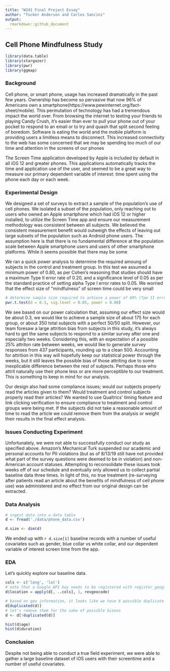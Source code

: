 ---
title: "W241 Final Project Essay"
author: "Tucker Anderson and Carlos Sancini"
output:
  rmarkdown::github_document
---
## Cell Phone Mindfulness Study

```{r echo=FALSE, results='hide', warning=FALSE, message=FALSE}
library(data.table)
library(stargazer)
library(pwr)
library(ggmap)
```

### Background
Cell phone, or smart phone, usage has increased dramatically in the past few years. Ownership has become so pervasive that now 96% of Americans own a smartphone(https://www.pewinternet.org/fact-sheet/mobile). This permutation of technology has had a tremendous impact the world over. From browsing the internet to texting your friends to playing Candy Crush, it's easier than ever to pull your phone out of your pocket to respond to an email or to try and quash that split second feeling of boredom. Software is eating the world and the mobile platform is providing users a limitless means to disconnect. This increased connectivity to the web has some concerned that we may be spending too much of our time and attention in the screens of our phones

The Screen Time application developed by Apple is included by default in all iOS 12 and greater phones. This applications automatically tracks the time and application use of the user, and seemed to be a great way to measure our primary dependent variable of interest: time spent using the phone each day or each week.

### Experimental Design
We designed a set of surveys to extract a sample of the population's use of cell phones. We isolated a subset of the population, only reaching out to users who owned an Apple smartphone which had iOS 12 or higher installed, to utilize the Screen Time app and ensure our measurement methodology was consistent between all subjects. We believed the consistent measurement benefit would outweigh the effects of leaving out large subsets of the population such as Android phone users. The assumption here is that there is no fundamental difference at the population scale between Apple smartphone users and users of other smartphone platforms. While it seems possible that there may be some 

We ran a quick power analysis to determine the required amoung of subjects in the control and treatment group. In this test we assumed a minimum power of 0.80, as per Cohen's reasoning that studies should have a maximum Type II error rate of 0.20, and a significance level of 0.05 as per the standard practice of setting alpha Type I error rates to 0.05. We worried that the effect size of "mindfulness" of screen time could be very small 
```{r}
# determine sample size required to achieve a power of 80% (Tpe II error rate of 20%) and a Type I error rate of 5% with a negligible effect size
pwr.t.test(d = 0.3, sig.level = 0.05, power = 0.80)
```
We see based on our power calculation that, assuming our effect size would be about 0.3, we would like to achieve a sample size of about 175 for each group, or about 350 total subjects with a perfect 50/50 split. However, our team foresaw a large attrition bias from subjects in this study, it's always hard to get the same subjects to respond to a similar survey after one and especially two weeks. Considering this, with an expectation of a possible 25% attriton rate between weeks, we would like to generate survey responses from 437 participants, rounding up to a clean 500. Accounting for attrition in this way will hopefully keep our statistical power through the weeks, but it still leaves the possible bias of those attriting due to some inexplicable difference between the rest of subjects. Perhaps those who attrit naturally use their phone less or are more perceptible to our treatment. This is something to keep in mind for our analysis.

Our design also had some compliance issues; would our subjects properly read the articles given to them? Would treatment and control subjects properly read their articles? We wanted to use Qualtrics' timing feature and link clicking verification to ensure compliance to treatment and control groups were being met. If the subjects did not take a reasonable amount of time to read the article we could remove them from the analysis or weight their results in the final effect analysis.

### Issues Conducting Experiment
Unfortunately, we were not able to successfully conduct our study as specified above. Amazon's Mechanical Turk suspended our academic and personal accounts for PII violations (but as of 8/13/19 still have not provided what part of the survey questions were deemed to be in violation) and non-American account statuses. Attempting to reconsolidate these issues took weeks off of our schedule and eventually only allowed us to collect partial baseline data three times. In light of this, no true treatment (re-surveying after patients read an article about the benefits of mindfulness of cell phone use) was administered and no effect from our original design can be extracted.

### Data Analysis
```{r}
# ingest data into a data table
d <- fread('./data/phone_data.csv')

d.size <- dim(d)
```
We ended up with `r d.size[1]` baseline records with a number of useful covariates such as gender, blue collar vs white collar, and our dependent variable of interest screen time from the app.  

### EDA
Let's quickly explore our baseline data.
```{r echo=FALSE, results='hide', collapse=TRUE}
cols <- c('long', 'lat')
# note that a Google API key needs to be registered with register_google() before this function works
d$location = apply(d[, ..cols], 1, revgeocode)
```
```{r}
# based on geo information, it looks like we have 6 possible duplicate entries
d[duplicated(d)]
# let's remove them for the sake of possible biases
d <- d[!duplicated(d)]
```

```{r}
hist(d$age)
hist(d$duration)
```

### Conclusion
Despite not being able to conduct a true field experiment, we were able to gather a large baseline dataset of iOS users with their screentime and a number of useful covariates.
